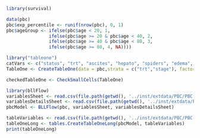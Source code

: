 ```r
library(survival)
```

```r
data(pbc)
pbc$exp_percentile <- runif(nrow(pbc), 0, 1)
pbc$ageGroup <- ifelse(pbc$age < 20, 1,
                ifelse(pbc$age >= 20 & pbc$age < 40, 2,
                ifelse(pbc$age >= 40 & pbc$age < 80, 3,
                ifelse(pbc$age >= 80, 4, NA))))
```
```r

library("tableone")
catVars <- c("status", "trt", "ascites", "hepato", "spiders", "edema", "stage")
TableOne <- CreateTableOne(data = pbc,strata = c("trt","stage"), factorVars = catVars)
```

```r
checkedTableOne <- CheckSmallCells(TableOne)
```

```r
library(bllFlow)
variablesSheet <- read.csv(file.path(getwd(), '../inst/extdata/PBC/PBC - variables.csv'))
variablesDetailsSheet <- read.csv(file.path(getwd(), '../inst/extdata/PBC/PBC - variable_details.csv'))
pbcModel <- BLLFlow(pbc, variablesSheet, variablesDetailsSheet)
```

```r
tableVariables <- read.csv(file.path(getwd(), '../inst/extdata/PBC/PBC-table-variables.csv'))
tableOneLong <- tables.CreateTableOneLong(pbcModel, tableVariables)
print(tableOneLong)
```